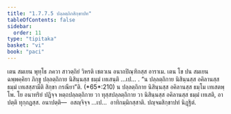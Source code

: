 ```yaml
---
title: "1.7.7.5 ปลฺลตฺถิกสิกฺขาปท"
tableOfContents: false
sidebar:
  order: 11
type: "tipitaka"
basket: "vi"
book: "paci"
---
```



<DynamicBreadcrumb />

<Division number="642" book="paci">

<Paragraph number="2023" book="paci">
เตน สมเยน พุทฺโธ ภควา สาวตฺถิยํ วิหรติ เชตวเน อนาถปิณฺฑิกสฺส อาราเม. เตน โข ปน สมเยน ฉพฺพคฺคิยา ภิกฺขู ปลฺลตฺถิกาย นิสินฺนสฺส ธมฺมํ เทเสนฺติ …เป… .
</Paragraph>

<Paragraph number="2024" book="paci">
<Emphasis>“น ปลฺลตฺถิกาย นิสินฺนสฺส อคิลานสฺส ธมฺมํ เทเสสฺสามีติ สิกฺขา กรณียา”</Emphasis>ติ. (*65*:<Emphasis>210</Emphasis>)
</Paragraph>

<Paragraph number="2025" book="paci">
น ปลฺลตฺถิกาย นิสินฺนสฺส อคิลานสฺส ธมฺโม เทเสตพฺโพ. โย อนาทริยํ ปฏิจฺจ หตฺถปลฺลตฺถิกาย วา ทุสฺสปลฺลตฺถิกาย วา นิสินฺนสฺส อคิลานสฺส ธมฺมํ เทเสติ, อาปตฺติ ทุกฺกฏสฺส.
</Paragraph>

<Paragraph number="2026" book="paci">
อนาปตฺติ—  อสญฺจิจฺจ …เป…  อาทิกมฺมิกสฺสาติ.

</Paragraph>
</Division>

<Paragraph number="2027" type="center" book="paci">
ปญฺจมสิกฺขาปทํ นิฏฺฐิตํ.
</Paragraph>